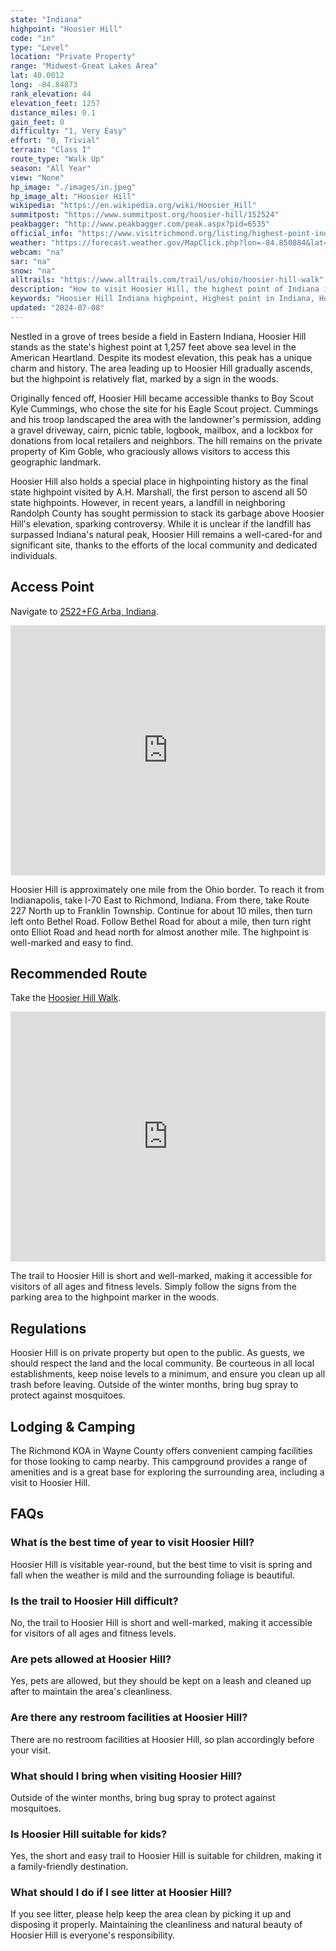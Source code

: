 ```yaml
---
state: "Indiana"
highpoint: "Hoosier Hill"
code: "in"
type: "Level"
location: "Private Property"
range: "Midwest-Great Lakes Area"
lat: 40.0012
long: -84.84873
rank_elevation: 44
elevation_feet: 1257
distance_miles: 0.1
gain_feet: 0
difficulty: "1, Very Easy"
effort: "0, Trivial"
terrain: "Class I"
route_type: "Walk Up"
season: "All Year"
view: "None"
hp_image: "./images/in.jpeg"
hp_image_alt: "Hoosier Hill"
wikipedia: "https://en.wikipedia.org/wiki/Hoosier_Hill"
summitpost: "https://www.summitpost.org/hoosier-hill/152524"
peakbagger: "http://www.peakbagger.com/peak.aspx?pid=6535"
official_info: "https://www.visitrichmond.org/listing/highest-point-indiana-hoosier-hill"
weather: "https://forecast.weather.gov/MapClick.php?lon=-84.850884&lat=40.000345"
webcam: "na"
sar: "na"
snow: "na"
alltrails: "https://www.alltrails.com/trail/us/ohio/hoosier-hill-walk"
description: "How to visit Hoosier Hill, the highest point of Indiana in the American heartland."
keywords: "Hoosier Hill Indiana highpoint, Highest point in Indiana, Hoosier Hill trail directions, Camping near Hoosier Hill"
updated: "2024-07-08"
---
```


Nestled in a grove of trees beside a field in Eastern Indiana, Hoosier Hill stands as the state's highest point at 1,257 feet above sea level in the American Heartland. Despite its modest elevation, this peak has a unique charm and history. The area leading up to Hoosier Hill gradually ascends, but the highpoint is relatively flat, marked by a sign in the woods.

Originally fenced off, Hoosier Hill became accessible thanks to Boy Scout Kyle Cummings, who chose the site for his Eagle Scout project. Cummings and his troop landscaped the area with the landowner's permission, adding a gravel driveway, cairn, picnic table, logbook, mailbox, and a lockbox for donations from local retailers and neighbors. The hill remains on the private property of Kim Goble, who graciously allows visitors to access this geographic landmark.

Hoosier Hill also holds a special place in highpointing history as the final state highpoint visited by A.H. Marshall, the first person to ascend all 50 state highpoints. However, in recent years, a landfill in neighboring Randolph County has sought permission to stack its garbage above Hoosier Hill's elevation, sparking controversy. While it is unclear if the landfill has surpassed Indiana's natural peak, Hoosier Hill remains a well-cared-for and significant site, thanks to the efforts of the local community and dedicated individuals.

## Access Point
Navigate to <a target="_blank" href="https://maps.app.goo.gl/fhT6xu5ZJzwNNM4S8">2522+FG Arba, Indiana</a>.

<iframe src="https://www.google.com/maps/embed?pb=!1m18!1m12!1m3!1d1311.2896279711476!2d-84.84948297919539!3d40.00016557530433!2m3!1f0!2f0!3f0!3m2!1i1024!2i768!4f13.1!3m3!1m2!1s0x883ffb7b54f26e41%3A0x5983eba4102ab5b3!2sHoosier%20Hill!5e0!3m2!1sen!2sus!4v1720904370248!5m2!1sen!2sus" width="100%" height="400" style="border:0;" allowfullscreen="" loading="lazy" referrerpolicy="no-referrer-when-downgrade"></iframe>

Hoosier Hill is approximately one mile from the Ohio border. To reach it from Indianapolis, take I-70 East to Richmond, Indiana. From there, take Route 227 North up to Franklin Township. Continue for about 10 miles, then turn left onto Bethel Road. Follow Bethel Road for about a mile, then turn right onto Elliot Road and head north for almost another mile. The highpoint is well-marked and easy to find.

## Recommended Route
Take the <a target="_blank" href="https://www.alltrails.com/trail/us/ohio/hoosier-hill-walk">Hoosier Hill Walk</a>.

<iframe class="alltrails" src="https://www.alltrails.com/widget/trail/us/ohio/hoosier-hill-walk?scrollZoom=false&elevationDiagram=false&u=i&sh=cmpl5n" width="100%" height="400" frameborder="0" scrolling="no" marginheight="0" marginwidth="0" title="AllTrails: Trail Guides and Maps for Hiking, Camping, and Running"></iframe>

The trail to Hoosier Hill is short and well-marked, making it accessible for visitors of all ages and fitness levels. Simply follow the signs from the parking area to the highpoint marker in the woods.

## Regulations
Hoosier Hill is on private property but open to the public. As guests, we should respect the land and the local community. Be courteous in all local establishments, keep noise levels to a minimum, and ensure you clean up all trash before leaving. Outside of the winter months, bring bug spray to protect against mosquitoes.

## Lodging & Camping
The Richmond KOA in Wayne County offers convenient camping facilities for those looking to camp nearby. This campground provides a range of amenities and is a great base for exploring the surrounding area, including a visit to Hoosier Hill.

## FAQs

### What is the best time of year to visit Hoosier Hill?
Hoosier Hill is visitable year-round, but the best time to visit is spring and fall when the weather is mild and the surrounding foliage is beautiful.

### Is the trail to Hoosier Hill difficult?
No, the trail to Hoosier Hill is short and well-marked, making it accessible for visitors of all ages and fitness levels.

### Are pets allowed at Hoosier Hill?
Yes, pets are allowed, but they should be kept on a leash and cleaned up after to maintain the area's cleanliness.

### Are there any restroom facilities at Hoosier Hill?
There are no restroom facilities at Hoosier Hill, so plan accordingly before your visit.

### What should I bring when visiting Hoosier Hill?
Outside of the winter months, bring bug spray to protect against mosquitoes.

### Is Hoosier Hill suitable for kids?
Yes, the short and easy trail to Hoosier Hill is suitable for children, making it a family-friendly destination.

### What should I do if I see litter at Hoosier Hill?
If you see litter, please help keep the area clean by picking it up and disposing it properly. Maintaining the cleanliness and natural beauty of Hoosier Hill is everyone's responsibility.


